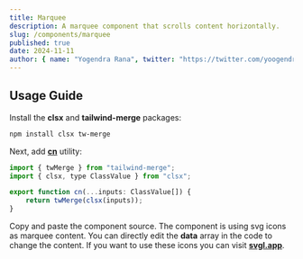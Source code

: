```yaml
---
title: Marquee
description: A marquee component that scrolls content horizontally.
slug: /components/marquee
published: true
date: 2024-11-11
author: { name: "Yogendra Rana", twitter: "https://twitter.com/yoogendra_rana" }
---
```


<ComponentPreview className="min-h-[400px] border" name="marquee" type="component" />

## Usage Guide

Install the **clsx** and **tailwind-merge** packages:
```bash
npm install clsx tw-merge
```

Next, add [**cn**](https://github.com/yogendrarana/craftui/blob/master/src/lib/utils.ts) utility:
```jsx
import { twMerge } from "tailwind-merge";
import { clsx, type ClassValue } from "clsx";

export function cn(...inputs: ClassValue[]) {
    return twMerge(clsx(inputs));
}
```

Copy and paste the component source.
The component is using svg icons as marquee content. 
You can directly edit the **data** array in the code to change the content.
If you want to use these icons you can visit [**svgl.app**](svgl.app).

<ComponentSource name="marquee" type="component" />